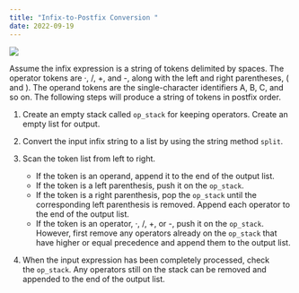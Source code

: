 ```yaml
---
title: "Infix-to-Postfix Conversion "
date: 2022-09-19
---
```

![](https://runestone.academy/ns/books/published/pythonds3/_images/complexmove.png)

Assume the infix expression is a string of tokens delimited by spaces. The operator tokens are ·, /, +, and -, along with the left and right parentheses, ( and ). The operand tokens are the single-character identifiers A, B, C, and so on. The following steps will produce a string of tokens in postfix order.

1. Create an empty stack called `op_stack` for keeping operators. Create an empty list for output.
2. Convert the input infix string to a list by using the string method `split`.
3. Scan the token list from left to right.

   * If the token is an operand, append it to the end of the output list.
   * If the token is a left parenthesis, push it on the `op_stack`.
   * If the token is a right parenthesis, pop the `op_stack` until the corresponding left parenthesis is removed. Append each operator to the end of the output list.
   * If the token is an operator, ·, /, +, or -, push it on the `op_stack`. However, first remove any operators already on the `op_stack` that have higher or equal precedence and append them to the output list.
4. When the input expression has been completely processed, check the `op_stack`. Any operators still on the stack can be removed and appended to the end of the output list.
